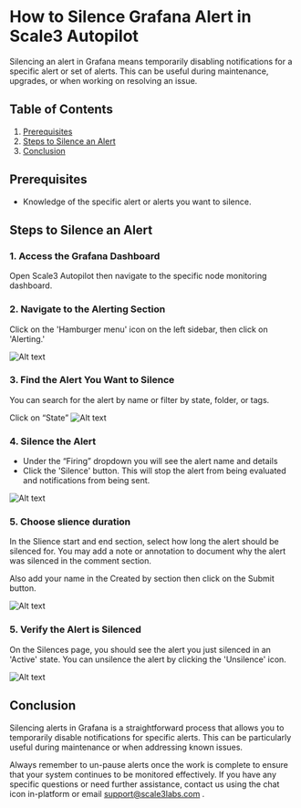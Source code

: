 # How to Silence Grafana Alert in Scale3 Autopilot

Silencing an alert in Grafana means temporarily disabling notifications for a specific alert or set of alerts. This can be useful during maintenance, upgrades, or when working on resolving an issue.

## Table of Contents

1. [Prerequisites](#prerequisites)
2. [Steps to Silence an Alert](#steps-to-silence-an-alert)
3. [Conclusion](#conclusion)

## Prerequisites

- Knowledge of the specific alert or alerts you want to silence.

## Steps to Silence an Alert

### 1. **Access the Grafana Dashboard**

   Open Scale3 Autopilot then navigate to the specific node monitoring dashboard.

### 2. **Navigate to the Alerting Section**

   Click on the 'Hamburger menu' icon on the left sidebar, then click on 'Alerting.'

   ![Alt text](/images/silence-image-alerting.png)

### 3. **Find the Alert You Want to Silence**

   You can search for the alert by name or filter by state, folder, or tags.

 Click on “State”
![Alt text](/images/silence-image-state.png)
### 4. **Silence the Alert**

   - Under the “Firing” dropdown you will see the alert name and details 
   - Click the 'Silence' button. This will stop the alert from being evaluated and notifications from being sent.

   ![Alt text](/images/silence-image-firing.png)


### 5. **Choose slience duration**

   In the Slience start and end section, select how long the alert should be silenced for. You may add a note or annotation to document why the alert was silenced in the comment section.

   Also add your name in the Created by section then click on the Submit button.

![Alt text](/images/silence-image-3.png)

### 5. **Verify the Alert is Silenced**

   On the Silences page, you should see the alert you just silenced in an 'Active' state. You can unsilence the alert by clicking the 'Unsilence' icon.

![Alt text](/images/silence-image-4.png)

## Conclusion

Silencing alerts in Grafana is a straightforward process that allows you to temporarily disable notifications for specific alerts. This can be particularly useful during maintenance or when addressing known issues.

Always remember to un-pause alerts once the work is complete to ensure that your system continues to be monitored effectively. If you have any specific questions or need further assistance, contact us using the chat icon in-platform or email support@scale3labs.com .
